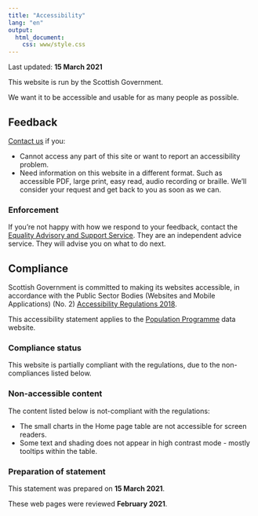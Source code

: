 ```yaml
---
title: "Accessibility"
lang: "en"
output:
  html_document:
    css: www/style.css
---
```


Last updated: <b>15 March 2021</b>

This website is run by the Scottish Government.

We want it to be accessible and usable for as many people as possible.

## Feedback

<a href = 'https://scotland.shinyapps.io/population_programme/#Contact'><u>Contact us</u></a> if you:

* Cannot access any part of this site or want to report an accessibility problem.  
* Need information on this website in a different format. Such as accessible PDF, large print, easy read, audio recording or braille. We’ll consider your request and get back to you as soon as we can.  

### Enforcement

If you’re not happy with how we respond to your feedback, contact the <a href = 'https://www.equalityadvisoryservice.com/'><u>Equality Advisory and Support Service</u></a>.
They are an independent advice service. They will advise you on what to do next.

## Compliance

Scottish Government is committed to making its websites accessible, in accordance with the Public Sector Bodies (Websites and Mobile Applications) (No. 2) 
<a href = 'http://www.legislation.gov.uk/uksi/2018/952/regulation/4/made'><u>Accessibility Regulations 2018</u></a>.  

This accessibility statement applies to the 
<a href = 'https://scotland.shinyapps.io/population_programme_dashboard/'><u>Population Programme</u></a> data website.

### Compliance status

This website is partially compliant with the regulations, due to the non-compliances listed below.

### Non-accessible content

The content listed below is not-compliant with the regulations:

* The small charts in the Home page table are not accessible for screen readers.
* Some text and shading does not appear in high contrast mode - mostly tooltips within the table.

### Preparation of statement

This statement was prepared on <b>15 March 2021</b>.

These web pages were reviewed <b>February 2021</b>.

